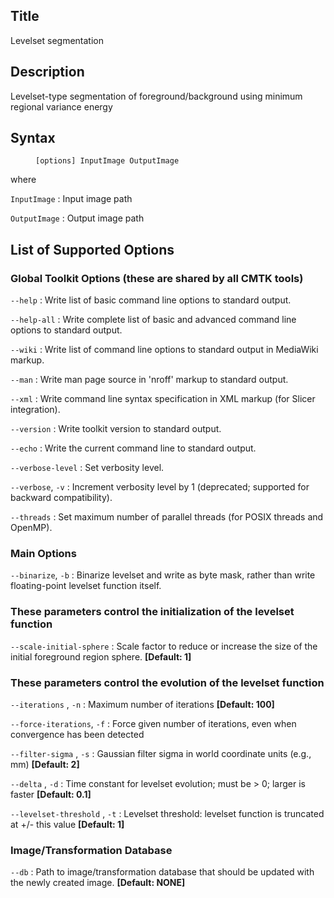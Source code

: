 == Title ==

Levelset segmentation

== Description ==

Levelset-type segmentation of foreground/background using minimum regional variance energy

== Syntax ==

: <tt>[options] InputImage OutputImage </tt>

where

; <tt>InputImage</tt> : Input image path

; <tt>OutputImage</tt> : Output image path

== List of Supported Options ==

=== Global Toolkit Options (these are shared by all CMTK tools) ===

; <tt>--help</tt> : Write list of basic command line options to standard output.

; <tt>--help-all</tt> : Write complete list of basic and advanced command line options to standard output.

; <tt>--wiki</tt> : Write list of command line options to standard output in MediaWiki markup.

; <tt>--man</tt> : Write man page source in 'nroff' markup to standard output.

; <tt>--xml</tt> : Write command line syntax specification in XML markup (for Slicer integration).

; <tt>--version</tt> : Write toolkit version to standard output.

; <tt>--echo</tt> : Write the current command line to standard output.

; <tt>--verbose-level</tt> <tt><signed integer></tt> : Set verbosity level.

; <tt>--verbose</tt>, <tt>-v</tt> : Increment verbosity level by 1 (deprecated; supported for backward compatibility).

; <tt>--threads</tt> <tt><signed integer></tt> : Set maximum number of parallel threads (for POSIX threads and OpenMP).

=== Main Options ===

; <tt>--binarize</tt>, <tt>-b</tt> : Binarize levelset and write as byte mask, rather than write floating-point levelset function itself.

=== These parameters control the initialization of the levelset function ===

; <tt>--scale-initial-sphere</tt> <tt><double></tt> : Scale factor to reduce or increase the size of the initial foreground region sphere. '''[Default: 1]'''

=== These parameters control the evolution of the levelset function ===

; <tt>--iterations</tt> <tt><signed integer></tt>, <tt>-n</tt> <tt><signed integer></tt> : Maximum number of iterations '''[Default: 100]'''

; <tt>--force-iterations</tt>, <tt>-f</tt> : Force given number of iterations, even when convergence has been detected

; <tt>--filter-sigma</tt> <tt><double></tt>, <tt>-s</tt> <tt><double></tt> : Gaussian filter sigma in world coordinate units (e.g., mm) '''[Default: 2]'''

; <tt>--delta</tt> <tt><double></tt>, <tt>-d</tt> <tt><double></tt> : Time constant for levelset evolution; must be > 0; larger is faster '''[Default: 0.1]'''

; <tt>--levelset-threshold</tt> <tt><double></tt>, <tt>-t</tt> <tt><double></tt> : Levelset threshold: levelset function is truncated at +/- this value '''[Default: 1]'''

=== Image/Transformation Database ===

; <tt>--db</tt> <tt><string></tt> : Path to image/transformation database that should be updated with the newly created image. '''[Default: NONE]'''


